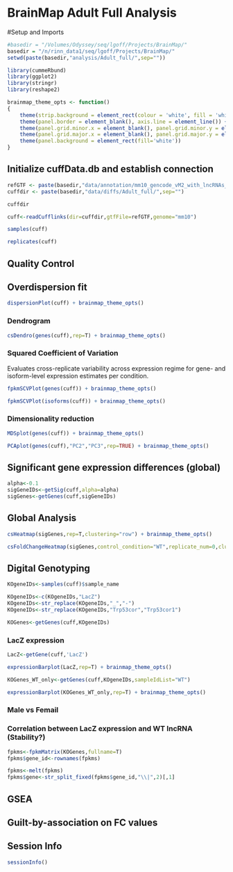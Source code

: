BrainMap Adult Full Analysis
=====================================

#Setup and Imports
```r
#basedir = "/Volumes/Odyssey/seq/lgoff/Projects/BrainMap/"
basedir = "/n/rinn_data1/seq/lgoff/Projects/BrainMap/"
setwd(paste(basedir,"analysis/Adult_full/",sep=""))
```

```r
library(cummeRbund)
library(ggplot2)
library(stringr)
library(reshape2)

brainmap_theme_opts <- function()
{
    theme(strip.background = element_rect(colour = 'white', fill = 'white')) +
    theme(panel.border = element_blank(), axis.line = element_line()) +
    theme(panel.grid.minor.x = element_blank(), panel.grid.minor.y = element_blank()) +
    theme(panel.grid.major.x = element_blank(), panel.grid.major.y = element_blank()) + 
    theme(panel.background = element_rect(fill='white'))
}
```

## Initialize cuffData.db and establish connection
```r
refGTF <- paste(basedir,"data/annotation/mm10_gencode_vM2_with_lncRNAs_and_LacZ.gtf",sep="")
cuffdir <- paste(basedir,"data/diffs/Adult_full/",sep="")

cuffdir

cuff<-readCufflinks(dir=cuffdir,gtfFile=refGTF,genome="mm10")

samples(cuff)

replicates(cuff)
```

## Quality Control

## Overdispersion fit
```r
dispersionPlot(cuff) + brainmap_theme_opts()
```

### Dendrogram
```r
csDendro(genes(cuff),rep=T) + brainmap_theme_opts()
```

### Squared Coefficient of Variation
Evaluates cross-replicate variability across expression regime for gene- and isoform-level expression estimates per condition.
```r
fpkmSCVPlot(genes(cuff)) + brainmap_theme_opts()

fpkmSCVPlot(isoforms(cuff)) + brainmap_theme_opts()
```

### Dimensionality reduction

```r
MDSplot(genes(cuff)) + brainmap_theme_opts()

PCAplot(genes(cuff),"PC2","PC3",rep=TRUE) + brainmap_theme_opts()
```

## Significant gene expression differences (global)
```r
alpha<-0.1
sigGeneIDs<-getSig(cuff,alpha=alpha)
sigGenes<-getGenes(cuff,sigGeneIDs)
```


## Global Analysis
```r
csHeatmap(sigGenes,rep=T,clustering="row") + brainmap_theme_opts()

csFoldChangeHeatmap(sigGenes,control_condition="WT",replicate_num=0,clustering='row',replicates=TRUE,labRow=FALSE)
```

## Digital Genotyping
```r
KOgeneIDs<-samples(cuff)$sample_name

KOgeneIDs<-c(KOgeneIDs,"LacZ")
KOgeneIDs<-str_replace(KOgeneIDs,"_","-")
KOgeneIDs<-str_replace(KOgeneIDs,"Trp53cor","Trp53cor1")

KOGenes<-getGenes(cuff,KOgeneIDs)


```

### LacZ expression
```r
LacZ<-getGene(cuff,'LacZ')

expressionBarplot(LacZ,rep=T) + brainmap_theme_opts()

KOGenes_WT_only<-getGenes(cuff,KOgeneIDs,sampleIdList="WT")

expressionBarplot(KOGenes_WT_only,rep=T) + brainmap_theme_opts()

```
### Male vs Femail

### Correlation between LacZ expression and WT lncRNA (Stability?)
```r


fpkms<-fpkmMatrix(KOGenes,fullname=T)
fpkms$gene_id<-rownames(fpkms)

fpkms<-melt(fpkms)
fpkms$gene<-str_split_fixed(fpkms$gene_id,"\\|",2)[,1]


```

## GSEA

## Guilt-by-association on FC values


## Session Info
```r
sessionInfo()
```


